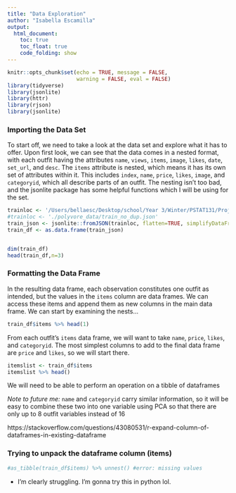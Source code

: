 ```yaml
---
title: "Data Exploration"
author: "Isabella Escamilla"
output:
  html_document:
    toc: true
    toc_float: true
    code_folding: show
---
```


```r
knitr::opts_chunk$set(echo = TRUE, message = FALSE,
                      warning = FALSE, eval = FALSE)
library(tidyverse)
library(jsonlite)
library(httr)
library(rjson)
library(jsonlite)
```

### Importing the Data Set
To start off, we need to take a look at the data set and explore what it has to offer. Upon first look, we can see that the data comes in a nested format, with each outfit having the attributes `name`, `views`, `items`, `image`, `likes`, `date`, `set_url`, and `desc`. The `items` attribute is nested, which means it has its own set of attributes within it. This includes `index`, `name`, `price`, `likes`, `image`, and `categoryid`, which all describe parts of an outfit. The nesting isn't too bad, and the jsonlite package has some helpful functions which I will be using for the set.

```r
trainloc <- '/Users/bellaesc/Desktop/school/Year 3/Winter/PSTAT131/Project/polyvore_mlproject/polyvore_data/train_no_dup.json'
#trainloc <- './polyvore_data/train_no_dup.json'
train_json <- jsonlite::fromJSON(trainloc, flatten=TRUE, simplifyDataFrame = TRUE)
train_df <- as.data.frame(train_json)
```

```r

```


```r
dim(train_df)
head(train_df,n=3)
```

### Formatting the Data Frame
In the resulting data frame, each observation constitutes one outfit as intended, but the values in the `items` column are data frames. We can access these items and append them as new columns in the main data frame. We can start by examining the nests...

```r
train_df$items %>% head(1)
```

From each outfit's `items` data frame, we will want to take `name`, `price`, `likes`, and `categoryid`. The most simplest columns to add to the final data frame are `price` and `likes`, so we will start there.

```r
itemslist <- train_df$items
itemslist %>% head()
```
We will need to be able to perform an operation on a tibble of dataframes

*Note to future me:* `name` and `categoryid` carry similar information, so it will be easy to combine these two into one variable using PCA so that there are only up to 8 outfit variables instead of 16

https://stackoverflow.com/questions/43080531/r-expand-column-of-dataframes-in-existing-dataframe

### Trying to unpack the dataframe column (items)

```r
#as_tibble(train_df$items) %>% unnest() #error: missing values
```

* I'm clearly struggling. I'm gonna try this in python lol.


